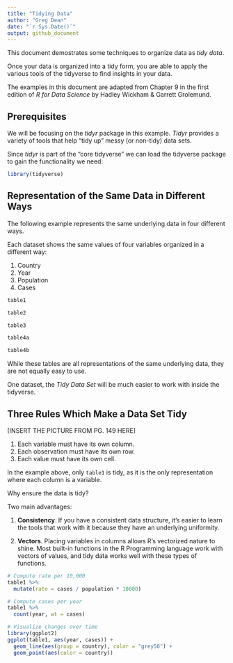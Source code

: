 ```yaml
---
title: "Tidying Data"
author: "Greg Dean"
date: "`r Sys.Date()`"
output: github_document
---
```


This document demostrates some techniques to organize data as *tidy data*.

Once your data is organized into a tidy form, you are able to apply the various tools of the tidyverse to find insights in your data.

The examples in this document are adapted from Chapter 9 in the first edition of *R for Data Science* by Hadley Wickham & Garrett Grolemund.

## Prerequisites

We will be focusing on the *tidyr* package in this example. *Tidyr* provides a variety of tools that help "tidy up" messy (or non-tidy) data sets.

Since *tidyr* is part of the "core tidyverse" we can load the tidyverse package to gain the functionality we need:

```r
library(tidyverse)
```

## Representation of the Same Data in Different Ways

The following example represents the same underlying data in four different ways.

Each dataset shows the same values of four variables organized in a different way:

1.  Country
2.  Year
3.  Population
4.  Cases

```r
table1

table2

table3

table4a

table4b
```

While these tables are all representations of the same underlying data, they are not equally easy to use.

One dataset, the *Tidy Data Set* will be much easier to work with inside the tidyverse.

## Three Rules Which Make a Data Set Tidy

[INSERT THE PICTURE FROM PG. 149 HERE]

1.  Each variable must have its own column.
2.  Each observation must have its own row.
3.  Each value must have its own cell.

In the example above, only `table1` is tidy, as it is the only representation where each column is a variable.

Why ensure the data is tidy?

Two main advantages:

1.  **Consistency**. If you have a consistent data structure, it's easier to learn the tools that work with it because they have an underlying uniformity.

2.  **Vectors**. Placing variables in columns allows R's vectorized nature to shine. Most built-in functions in the R Programming language work with vectors of values, and tidy data works well with these types of functions.

```r
# Compute rate per 10,000
table1 %>%
  mutate(rate = cases / population * 10000)

# Compute cases per year
table1 %>%
  count(year, wt = cases)

# Visualize changes over time
library(ggplot2)
ggplot(table1, aes(year, cases)) +
  geom_line(aes(group = country), color = "grey50") +
  geom_point(aes(color = country))
```
